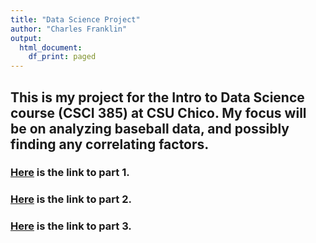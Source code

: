 ```yaml
---
title: "Data Science Project"
author: "Charles Franklin"
output:
  html_document:
    df_print: paged
---
```


## This is my project for the Intro to Data Science course (CSCI 385) at CSU Chico.  My focus will be on analyzing baseball data, and possibly finding any correlating factors.  

### [Here](p01.html) is the link to part 1.  
### [Here](p02.html) is the link to part 2.  
### [Here](p03.html) is the link to part 3.
